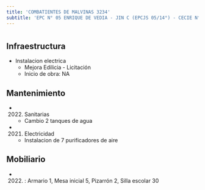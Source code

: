 ```yaml
---
title: 'COMBATIENTES DE MALVINAS 3234'
subtitle: 'EPC N° 05 ENRIQUE DE VEDIA - JIN C (EPCJS 05/14°) - CECIE N° 24'
---
```


#
## Infraestructura

* Instalacion electrica 
    + Mejora Edilicia - Licitación 
    + Inicio de obra: NA 






## Mantenimiento

*  (2022) Sanitarias 
    + Cambio 2 tanques de agua

*  (2021) Electricidad 
    + Instalacion de 7 purificadores de aire





## Mobiliario

*  (2022) : Armario 1, Mesa inicial 5, Pizarrón 2, Silla escolar 30 



